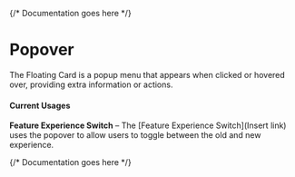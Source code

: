 

<Meta of={PopoverStories} />

{/* Documentation goes here */}

# Popover

The Floating Card is a popup menu that appears when clicked or hovered over, providing extra information or actions.

#### Current Usages

**Feature Experience Switch** – The [Feature Experience Switch](Insert link) uses the popover to allow users to toggle between the old and new experience.


{/* Documentation goes here */}

<Canvas meta={PopoverStories.default} />
